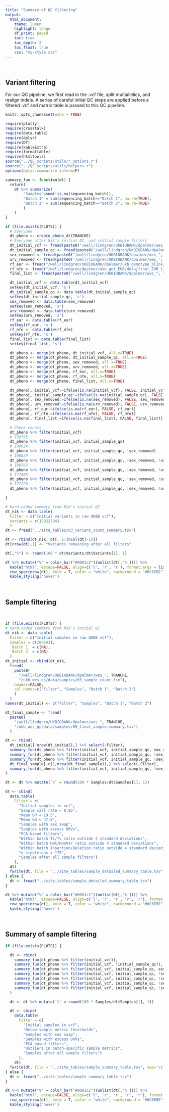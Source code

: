 ```yaml
---
title: "Summary of QC filtering"
output: 
  html_document:
    theme: lumen
    highlight: tango
    df_print: paged
    toc: true
    toc_depth: 2
    toc_float: true
    css: "my-style.css"
---
```

 <br>

## Variant filtering

For our QC pipeline, we first read in the .vcf file, split multiallelics, and realign indels. A series of careful initial QC steps are applied before a filtered .vcf and matrix table is passed to this QC pipeline.


```r
knitr::opts_chunk$set(echo = TRUE)

require(plotly)
require(crosstalk)
require(data.table)
require(dplyr)
require(DT)
require(kableExtra)
require(formattable)
require(htmltools)
source("../QC_scripts/utils/r_options.r")
source("../QC_scripts/utils/helpers.r")
options(dplyr.summarise.inform=F)

summary_fun <- function(dt) {
  return(
    dt %>% summarize(
        "Samples"=sum(!is.na(sequencing_batch)),
        "Batch 1" = sum(sequencing_batch=="Batch 1", na.rm=TRUE),
        "Batch 2" = sum(sequencing_batch=="Batch 2", na.rm=TRUE)
        )
    )
}

if (file.exists(PLOTS)) {
  # Everyone
  dt_pheno <- create_pheno_dt(TRANCHE)
  # Everyone after Nik's initial QC, and initial sample filters
  dt_initial_vcf <- fread(paste0("/well/lindgren/UKBIOBANK/dpalmer/wes_", TRANCHE, "/ukb_wes_qc/data/samples/03_initial_sample_qc.tsv"), key='s', select='s') %>% mutate(initial_vcf=TRUE)
  dt_initial_sample_qc <- fread(paste0("/well/lindgren/UKBIOBANK/dpalmer/wes_", TRANCHE, "/ukb_wes_qc/data/samples/03_initial_qc.keep.sample_list")) %>% transmute(s=V1) %>% mutate(initial_sample_qc = TRUE)
  sex_removed <- fread(paste0("/well/lindgren/UKBIOBANK/dpalmer/wes_", TRANCHE, "/ukb_wes_qc/data/samples/04_sexcheck.remove.sample_list"), header=FALSE) %>% transmute(s=V1) %>% mutate(sex_removed = TRUE)
  urv_removed <- fread(paste0('/well/lindgren/UKBIOBANK/dpalmer/wes_', TRANCHE, '/ukb_wes_qc/data/samples/07_URV.remove.sample_list')) %>% transmute(s=V1) %>% mutate(urv_removed = TRUE)
  rf_eur <- fread("/well/lindgren/UKBIOBANK/dpalmer/ukb_genotype_plink/ukb11867_cal_chr1_v2_s488363_for_plink_EUR.tsv") %>% transmute(s = V1) %>% mutate(rf_eur = TRUE) 
  rf_nfe <- fread("/well/lindgren/dpalmer/ukb_get_EUR/data/final_EUR_list.tsv") %>% transmute(s = V1) %>% mutate(rf_nfe = TRUE)
  final_list <- fread(paste0("/well/lindgren/UKBIOBANK/dpalmer/wes_", TRANCHE, "/ukb_wes_qc/data/samples/09_final_qc.keep.sample_list")) %>% transmute(s=V1) %>% mutate(final_list = TRUE)

  dt_initial_vcf <- data.table(dt_initial_vcf)
  setkey(dt_initial_vcf, 's')
  dt_initial_sample_qc <- data.table(dt_initial_sample_qc)
  setkey(dt_initial_sample_qc, 's')
  sex_removed <- data.table(sex_removed)
  setkey(sex_removed, 's')
  urv_removed <- data.table(urv_removed)
  setkey(urv_removed, 's')
  rf_eur <- data.table(rf_eur)
  setkey(rf_eur, 's')
  rf_nfe <- data.table(rf_nfe)
  setkey(rf_nfe, 's')
  final_list <- data.table(final_list)
  setkey(final_list, 's')

  dt_pheno <- merge(dt_pheno, dt_initial_vcf, all.x=TRUE)
  dt_pheno <- merge(dt_pheno, dt_initial_sample_qc, all.x=TRUE)
  dt_pheno <- merge(dt_pheno, sex_removed, all.x=TRUE)
  dt_pheno <- merge(dt_pheno, urv_removed, all.x=TRUE)
  dt_pheno <- merge(dt_pheno, rf_eur, all.x=TRUE)
  dt_pheno <- merge(dt_pheno, rf_nfe, all.x=TRUE)
  dt_pheno <- merge(dt_pheno, final_list, all.x=TRUE)

  dt_pheno[, initial_vcf:=ifelse(is.na(initial_vcf), FALSE, initial_vcf)]
  dt_pheno[, initial_sample_qc:=ifelse(is.na(initial_sample_qc), FALSE, initial_sample_qc)]
  dt_pheno[, sex_removed:=ifelse(is.na(sex_removed), FALSE, sex_removed)]
  dt_pheno[, urv_removed:=ifelse(is.na(urv_removed), FALSE, urv_removed)]
  dt_pheno[, rf_eur:=ifelse(is.na(rf_eur), FALSE, rf_eur)]
  dt_pheno[, rf_nfe:=ifelse(is.na(rf_nfe), FALSE, rf_nfe)]
  dt_pheno[, final_list:=ifelse(is.na(final_list), FALSE, final_list)]

  # Check counts
  dt_pheno %>% filter(initial_vcf)
  # 199795
  dt_pheno %>% filter(initial_vcf, initial_sample_qc)
  # 190924
  dt_pheno %>% filter(initial_vcf, initial_sample_qc, !sex_removed)
  # 190839
  dt_pheno %>% filter(initial_vcf, initial_sample_qc, !sex_removed, !urv_removed)
  # 190763
  dt_pheno %>% filter(initial_vcf, initial_sample_qc, !sex_removed, !urv_removed, rf_eur)
  # 177405
  dt_pheno %>% filter(initial_vcf, initial_sample_qc, !sex_removed, !urv_removed, rf_eur, rf_nfe)
  # 177226
  dt_pheno %>% filter(initial_vcf, initial_sample_qc, !sex_removed, !urv_removed, rf_eur, rf_nfe, final_list)

}

```

```r
# Hard-coded summary from Nik's initial QC
dt_nik <- data.table(
  Filter = c("Initial variants in raw UKBB vcf"),
  Variants = c(15922704)
  )
dt <- fread('../site_tables/03_variant_count_summary.tsv')

dt <- rbind(dt_nik, dt[, 1:(ncol(dt)-1)])
dt[nrow(dt),1] <- "Variants remaining after all filters"

dt[,"%"] <- round(100 * dt$Variants/dt$Variants[1], 1)

dt %>% mutate("%" = color_bar("#0081c2")(unlist(dt[,'%']))) %>% 
  kable("html", escape=FALSE, align=c('l', 'r', 'r'), format.args = list(big.mark = ",")) %>% row_spec(0,bold=TRUE) %>%
  row_spec(nrow(dt), bold = T, color = "white", background = "#0C6EBE") %>% 
  kable_styling('hover')

```

<br>

## Sample filtering

<br>

```r

if (file.exists(PLOTS)) {
# Hard-coded summary from Nik's initial QC
dt_nik <- data.table(
  Filter = c("Initial samples in raw UKBB vcf"),
  Samples = c(200643),
  `Batch 1` = c(NA),
  `Batch 2` = c(NA)
  )
dt_initial <- rbind(dt_nik,
  fread(
    paste0(
      "/well/lindgren/UKBIOBANK/dpalmer/wes_", TRANCHE,
      "/ukb_wes_qc/data/samples/03_sample_count.tsv"),
    header=FALSE,
    col.names=c("Filter", "Samples", "Batch 1", "Batch 2")
    )
  )
names(dt_initial) <- c("Filter", "Samples", "Batch 1", "Batch 2")

dt_final_sample <- fread(
  paste0(
    "/well/lindgren/UKBIOBANK/dpalmer/wes_", TRANCHE,
    "/ukb_wes_qc/data/samples/09_final_sample.summary.tsv")
  )

dt <- rbind(
  dt_initial[-nrow(dt_initial),] %>% select(-Filter),
  summary_fun(dt_pheno %>% filter(initial_vcf, initial_sample_qc, sex_removed)),
  summary_fun(dt_pheno %>% filter(initial_vcf, initial_sample_qc, !sex_removed, urv_removed)),
  summary_fun(dt_pheno %>% filter(initial_vcf, initial_sample_qc, !sex_removed, !urv_removed, !rf_nfe)),
  dt_final_sample[-c(1,nrow(dt_final_sample)),] %>% select(-Filter),
  summary_fun(dt_pheno %>% filter(initial_vcf, initial_sample_qc, !sex_removed, !urv_removed, rf_nfe, final_list))
)

dt <- dt %>% mutate(`%` = round(100 * Samples/dt$Samples[1], 1))

dt <- cbind(
  data.table(
    Filter = c(
      "Initial samples in vcf",
      "Sample call rate < 0.95",
      "Mean DP < 19.5",
      "Mean GQ < 47.8",
      "Samples with sex swap",
      "Samples with excess URVs",
      "PCA based filters",
      "Within batch Ti/Tv ratio outside 4 standard deviations",
      "Within batch Het/HomVar ratio outside 4 standard deviations",
      "Within batch Insertion/Deletion ratio outside 4 standard deviations",
      "n singletons > 175",
      "Samples after all sample filters")
    ),
  dt)
  fwrite(dt, file = "../site_tables/sample_detailed_summary_table.tsv", sep='\t')
} else {
  dt <- fread("../site_tables/sample_detailed_summary_table.tsv")
}

dt %>% mutate("%" = color_bar("#0081c2")(unlist(dt[,'%']))) %>% 
  kable("html", escape=FALSE, align=c('l', 'r', 'r', 'r', 'r'), format.args = list(big.mark = ",")) %>% row_spec(0,bold=TRUE) %>%
  row_spec(nrow(dt), bold = T, color = "white", background = "#0C6EBE") %>% 
  kable_styling('hover')

```

<br>

## Summary of sample filtering

```r

if (file.exists(PLOTS)) {

  dt <- rbind(
    summary_fun(dt_pheno %>% filter(initial_vcf)),
    summary_fun(dt_pheno %>% filter(initial_vcf, !initial_sample_qc)),
    summary_fun(dt_pheno %>% filter(initial_vcf, initial_sample_qc, sex_removed)),
    summary_fun(dt_pheno %>% filter(initial_vcf, initial_sample_qc, !sex_removed, urv_removed)),
    summary_fun(dt_pheno %>% filter(initial_vcf, initial_sample_qc, !sex_removed, !urv_removed, !rf_nfe)),
    summary_fun(dt_pheno %>% filter(initial_vcf, initial_sample_qc, !sex_removed, !urv_removed, rf_nfe, !final_list)),
    summary_fun(dt_pheno %>% filter(initial_vcf, initial_sample_qc, !sex_removed, !urv_removed, rf_nfe, final_list))
  )

  dt <- dt %>% mutate(`%` = round(100 * Samples/dt$Samples[1], 1))

  dt <- cbind(
    data.table(
      Filter = c(
        "Initial samples in vcf",
        "Below sample metric thresholds",
        "Samples with sex swap",
        "Samples with excess URVs",
        "PCA based filters",
        "Outliers in batch-specific sample metrics",
        "Samples after all sample filters")
      ),
    dt)
  fwrite(dt, file = "../site_tables/sample_summary_table.tsv", sep='\t')
} else {
  dt <- fread("../site_tables/sample_summary_table.tsv")
}

dt %>% mutate("%" = color_bar("#0081c2")(unlist(dt[,'%']))) %>% 
  kable("html", escape=FALSE, align=c('l', 'r', 'r', 'r', 'r'), format.args = list(big.mark = ",")) %>% row_spec(0,bold=TRUE) %>%
  row_spec(nrow(dt), bold = T, color = "white", background = "#0C6EBE") %>% 
  kable_styling('hover')

```

